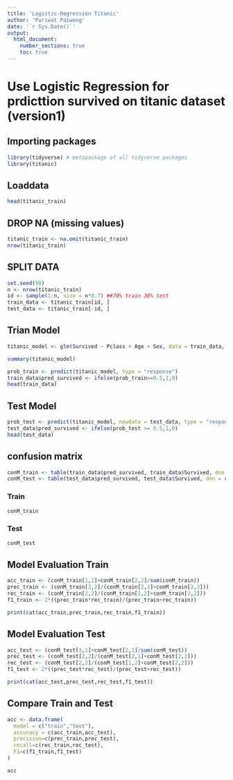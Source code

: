 ```yaml
---
title: 'Logistic-Regression Titanic'
author: 'Pariwat Paiwong'
date: '`r Sys.Date()`'
output:
  html_document:
    number_sections: true
    toc: true
---
```

# Use Logistic Regression for prdicttion survived on titanic dataset (version1)

## Importing packages

```r
library(tidyverse) # metapackage of all tidyverse packages
library(titanic)
```

## Loaddata

```r
head(titanic_train)
```

## DROP NA (missing values)

```r
titanic_train <- na.omit(titanic_train)
nrow(titanic_train)
```
## SPLIT DATA

```r
set.seed(99)
n <- nrow(titanic_train)
id <- sample(1:n, size = n*0.7) ##70% train 30% test
train_data <- titanic_train[id, ]
test_data <- titanic_train[-id, ]
```
## Trian Model

```r
titanic_model <- glm(Survived ~ Pclass + Age + Sex, data = train_data, family = "binomial")

summary(titanic_model)
```
```r
prob_train <- predict(titanic_model, type = "response")
train_data$pred_survived <- ifelse(prob_train>=0.5,1,0)
head(train_data)
```
## Test Model

```r
prob_test <- predict(titanic_model, newdata = test_data, type = "response")
test_data$pred_survived <- ifelse(prob_test >= 0.5,1,0)
head(test_data)
```
## confusion matrix

```r
conM_train <- table(train_data$pred_survived, train_data$Survived, dnn = c("Predicted","Actual"))
conM_test <- table(test_data$pred_survived, test_data$Survived, dnn = c("Predicted","Actual"))
```

### Train

```r
conM_train
```

### Test

```r
conM_test
```

## Model Evaluation Train

```r
acc_train <- (conM_train[1,1]+conM_train[2,2]/sum(conM_train))
prec_train <- (conM_train[2,2]/(conM_train[2,1]+conM_train[2,2]))
rec_train <- (conM_train[2,2]/(conM_train[1,2]+conM_train[2,2]))
f1_train <- 2*((prec_train*rec_train)/(prec_train+rec_train))

print(cat(acc_train,prec_train,rec_train,f1_train))
```

## Model Evaluation Test

```r
acc_test <- (conM_test[1,1]+conM_test[2,2]/sum(conM_test))
prec_test <- (conM_test[2,2]/(conM_test[2,1]+conM_test[2,2]))
rec_test <- (conM_test[2,2]/(conM_test[1,2]+conM_test[2,2]))
f1_test <- 2*((prec_test*rec_test)/(prec_test+rec_test))

print(cat(acc_test,prec_test,rec_test,f1_test))
```

## Compare Train and Test

```r
acc <- data.frame(
  model = c("train","test"),
  accuracy = c(acc_train,acc_test),
  precision=c(prec_train,prec_test),
  recall=c(rec_train,rec_test),
  F1=c(f1_train,f1_test)
)

acc
```
